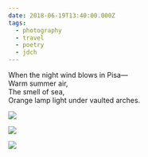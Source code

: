 ```yaml
---
date: 2018-06-19T13:40:00.000Z
tags:
  - photography
  - travel
  - poetry
  - jdch
---
```

When the night wind blows in Pisa—<br/>
Warm summer air,<br/>
The smell of sea,<br/>
Orange lamp light under vaulted arches.

![](../../assets/photos/20180618-IMG_0527.jpg)

![](../../assets/photos/20180619-IMG_0655.jpg)

![](../../assets/photos/20180619-IMG_0634.jpg)
